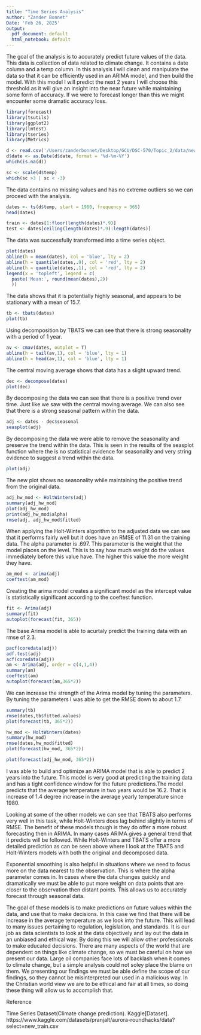 ```yaml
---
title: "Time Series Analysis"
author: "Zander Bonnet"
Date: 'Feb 26, 2025'
output:
  pdf_document: default
  html_notebook: default
---
```


The goal of the analysis is to accurately predict future values of the data. This data is collection of data related to climate change. It contains a date column and a temp column. In this analysis I will clean and manipulate the data so that it can be efficiently used in an ARIMA model, and then build the model. With this model I will predict the next 2 years  I will choose this threshold as it will give an insight into the near future while maintaining some form of accuracy. If we were to forecast longer than this we might encounter some dramatic accuracy loss.

```r
library(forecast)
library(tsutils)
library(ggplot2)
library(lmtest)
library(tseries)
library(Metrics)
```


```r
d <- read.csv('/Users/zanderbonnet/Desktop/GCU/DSC-570/Topic_2/data/new_train.csv')
d$date <- as.Date(d$date, format = '%d-%m-%Y')
which(is.na(d))

sc <- scale(d$temp)
which(sc >3 | sc < -3)
```
The data contains no missing values and has no extreme outliers so we can proceed with the analysis.
```r
dates <- ts(d$temp, start = 1980, frequency = 365)
head(dates)

train <- dates[1:floor(length(dates)*.9)]
test <- dates[ceiling(length(dates)*.9):length(dates)]
```
The data was successfully transformed into a time series object.
```r
plot(dates)
abline(h = mean(dates), col = 'blue', lty = 2)
abline(h = quantile(dates,.9), col = 'red', lty = 2)
abline(h = quantile(dates,.1), col = 'red', lty = 2)
legend(x = 'topleft', legend = c(
  paste('Mean:', round(mean(dates),2))
  ))

```
The data shows that it is potentially highly seasonal, and appears to be stationary with a mean of 15.7.

```r
tb <- tbats(dates)
plot(tb)
```
Using decomposition by TBATS we can see that there is strong seasonality with a period of 1 year.

```r
av <- cmav(dates, outplot = T)
abline(h = tail(av,1), col = 'blue', lty = 1)
abline(h = head(av,1), col = 'blue', lty = 1)
```
The central moving average shows that data has a slight upward trend.
```r
dec <- decompose(dates)
plot(dec)
```
By decomposing the data we can see that there is a positive trend over time. Just like we saw with the central moving average. We can also see that there is a strong seasonal pattern within the data.


```r
adj <- dates - dec$seasonal
seasplot(adj)
```
By decomposing the data we were able to remove the seasonality and preserve the trend within the data. This is seen in the results of the seasplot function where the is no statistical evidence for seasonality and very string evidence to suggest a trend within the data.
```r
plot(adj)
```
The new plot shows no seasonality while maintaining the positive trend from the original data.

```r
adj_hw_mod <- HoltWinters(adj)
summary(adj_hw_mod)
plot(adj_hw_mod)
print(adj_hw_mod$alpha)
rmse(adj, adj_hw_mod$fitted)
```
When applying the Holt-Winters algorithm to the adjusted data we can see that it performs fairly well but it does have an RMSE of 11.31 on the training data. The alpha parameter is .697. This parameter is the weight that the model places on the level. This is to say how much weight do the values immediately before this value have. The higher this value the more weight they have.
```r
am_mod <- arima(adj)
coeftest(am_mod)
```
Creating the arima model creates a significant model as the intercept value is statistically significant according to the coeftest function.

```r
fit <- Arima(adj)
summary(fit)
autoplot(forecast(fit, 365))
```
The base Arima model is able to acurtaly predict the training data with an rmse of 2.3.

```r
pacf(coredata(adj))
adf.test(adj)
acf(coredata(adj))
am <- Arima(adj, order = c(4,1,4))
summary(am)
coeftest(am)
autoplot(forecast(am,365*2))
```
We can increase the strength of the Arima model by tuning the parameters. By tuning the parameters I was able to get the RMSE down to about 1.7.

```r
summary(tb)
rmse(dates,tb$fitted.values)
plot(forecast(tb, 365*2))
```

```r
hw_mod <- HoltWinters(dates)
summary(hw_mod)
rmse(dates,hw_mod$fitted)
plot(forecast(hw_mod, 365*2))
```
```r
plot(forecast(adj_hw_mod, 365*2))
```

I was able to build and optimize an ARIMA model that is able to predict 2 years into the future. This model is very good at predicting the training data and has a tight confidence window for the future predictions.The model predicts that the average temperature in two years would be 16.2. That is increase of 1.4 degree increase in the average yearly temperature since 1980.

Looking at some of the other models we can see that TBATS also performs very well in this task, while Holt-Winters does lag behind slightly in terms of RMSE. The benefit of these models though is they do offer a more robust forecasting then in ARIMA. In many cases ARIMA gives a general trend that it predicts will be followed. While Holt-Winters and TBATS offer a more detailed prediction as can be seen above where I look at the TBATS and Holt-Winters models with both the original and decomposed data.

Exponential smoothing is also helpful in situations where we need to focus more on the data nearest to the observation. This is where the alpha parameter comes in. In cases where the data changes quickly and dramatically we must be able to put more weight on data points that are closer to the observation then distant points. This allows us to accurately forecast through seasonal data.

The goal of these models is to make predictions on future values within the data, and use that to make decisions. In this case we find that there will be increase in the average temperature as we look into the future. This will lead to many issues pertaining to regulation, legislation, and standards. It is our job as data scientists to look at the data objectively and lay out the data in an unbiased and ethical way. By doing this we will allow other professionals to make educated decisions. There are many aspects of the world that are dependent on things like climate change, so we must be careful on how we present our data. Large oil companies face lots of backlash when it comes to climate change, but a simple analysis could not soley place the blame on them. We presenting our findings we must be able define the scope of our findings, so they cannot be misinterpreted our used in a malicious way. In the Christian world view we are to be ethical and fair at all times, so doing these thing will allow us to accomplish that.

Reference

Time Series Dataset(Climate change prediction). Kaggle[Dataset]. https://www.kaggle.com/datasets/pranjalt/aurora-roundhacks/data?select=new_train.csv



